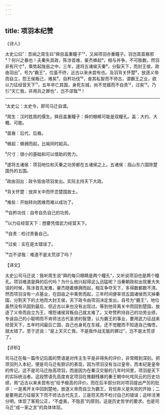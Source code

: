 ```yaml
---
---
---
```

title: 项羽本纪赞
---




《诗人》

太史公曰¹：吾闻之周生曰“舜目盖重瞳子”²，又闻项羽亦重瞳子。羽岂其苗裔邪³？何兴之暴也！夫秦失其政，陈涉首难，豪杰蜂起⁴，相与并争，不可胜数。然羽非有尺寸⁵，乘势起陇亩之中，三年，遂将五诸侯灭秦⁶，分裂天下，而封王侯，政由羽出⁷，号为“霸王”，位虽不终，近古以来未尝有也。及羽背关怀楚⁸，放逐义帝而自立，怨王侯叛己，难矣⁹。自矜功伐¹⁰，奋其私智而不师古，谓霸王之业，欲以力征经营天下¹¹，五年卒亡其国，身死东城，尚不觉寤而不自责¹²，过矣¹³。乃引“天亡我，非用兵之罪也”，岂不谬哉¹⁴！



***



¹太史公：太史令，即司马迁自谓。

²周生：汉时姓周的儒生。舜目盖重瞳子：舜的眼睛可能是双瞳孔。盖：大约、大概、可能。

³苗裔：后代，后裔。

⁴蜂起：蜂拥而起，比喻同时起兵。

⁵尺寸：很小的基础和可以借助的势力。

⁶遂将五诸侯：项羽地位和灭秦之功劳都在五诸侯之上。五诸侯：指山东六国除楚国外的五国。

⁷政由羽出：政令皆由项羽发出。实际主持天下大政。

⁸背关怀楚：放弃关中而怀念楚国故土。

⁹难矣：开始转向困难而难以成功了。

¹⁰自矜功伐：自夸自负自己的功劳。

¹¹以力征经营天下：想要凭借武力经营天下。

¹²自责：检讨责备自己。

¹³过矣：实在是太错误了。

¹⁴岂不谬哉：难道不是太荒谬了吗？

【译文】

太史公司马迁说：我听周生说“舜的每只眼睛是两个瞳孔”，又听说项羽也是两个瞳孔。项羽难道是舜的后代吗？为什么他兴起得这么迅猛呢？当秦朝政权出现重大失误的时候，陈涉首先发难，豪杰随着蜂拥而起，相互争夺天下，多得数都数不清。然而项羽没有一点基业，在田亩之中乘势而起，三年时间便率领五国诸侯而灭掉秦国，分割天下的土地而大封王侯，天下政令由项羽决定发出，自号为“霸王”，地位虽然没有巩固到最后，但近古以来也没有出现过。等到他背离关中而回到楚国，放逐了义帝而自立为王，埋怨诸侯背叛自己就太难了。又夸赞矜持自己的功劳业绩，专逞自己的小聪明而不肯师法古代圣贤的智慧，认为霸王的事业，要用武力征战来经营天下，五年时间最后亡国，自己也身死在东城，还不觉醒而不知道自己悔悟，就太错了。至于还说：“是上天灭亡我，不是我作战无能的罪过”，岂不是太荒谬了。

【评析】

司马迁在每一篇传记后面的赞语是对传主生平是非得失的评价，非常精到深刻。把项羽列入本纪，便是司马迁有胆识的表现，因为项羽没有当过皇帝，而本纪是皇帝的传记。这不是司马迁抬高项羽，而是因为在秦汉交替的几年时间里，项羽是天下的实际统治者。这段赞语先高度肯定项羽在推翻残暴的秦王朝中叱咤风云的历史功绩，用“近古以来未尝有也”给予极高的评价。而在后半部分则对项羽提出严厉的批评：一是离开关中回到楚地，放逐义帝而自立为霸王，背信弃义是失败的开始；二是要用武力征服天下而不师法古代先王，三是怨天而不检讨自己的错误；这样泾渭分明，体现了客观公正，“不虚美，不隐恶”的原则。这是历史哲学的要求。也是司马迁“成一家之言”的具体体现。
